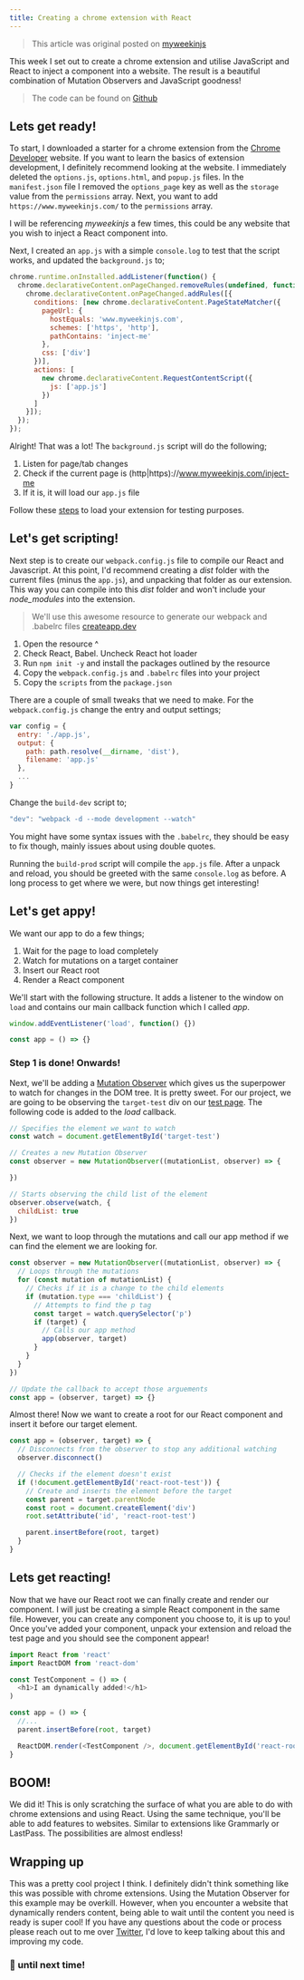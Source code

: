 ```yaml
---
title: Creating a chrome extension with React
---
```


> This article was original posted on [myweekinjs](https://www.myweekinjs.com/chrome-extension-with-react)

This week I set out to create a chrome extension and utilise JavaScript and React to inject a component into a website. The result is a beautiful combination of Mutation Observers and JavaScript goodness!

> The code can be found on [Github](https://github.com/myweekinjs/chrome-extension-w-react)

## Lets get ready!

To start, I downloaded a starter for a chrome extension from the [Chrome Developer](https://developer.chrome.com/extensions/getstarted) website. If you want to learn the basics of extension development, I definitely recommend looking at the website. I immediately deleted the `options.js`, `options.html`, and `popup.js` files. In the `manifest.json` file I removed the `options_page` key as well as the `storage` value from the `permissions` array. Next, you want to add `https://www.myweekinjs.com/` to the `permissions` array.

I will be referencing *myweekinjs* a few times, this could be any website that you wish to inject a React component into.

Next, I created an `app.js` with a simple `console.log` to test that the script works, and updated the `background.js` to;

```javascript
chrome.runtime.onInstalled.addListener(function() {
  chrome.declarativeContent.onPageChanged.removeRules(undefined, function() {
    chrome.declarativeContent.onPageChanged.addRules([{
      conditions: [new chrome.declarativeContent.PageStateMatcher({
        pageUrl: {
          hostEquals: 'www.myweekinjs.com',
          schemes: ['https', 'http'],
          pathContains: 'inject-me'
        },
        css: ['div']
      })],
      actions: [
        new chrome.declarativeContent.RequestContentScript({
          js: ['app.js']
        })
      ]
    }]);
  });
});
```

Alright! That was a lot! The `background.js` script will do the following;

1. Listen for page/tab changes
2. Check if the current page is (http|https)://www.myweekinjs.com/inject-me
3. If it is, it will load our `app.js` file

Follow these [steps](https://developer.chrome.com/extensions/getstarted#manifest) to load your extension for testing purposes.

## Let's get scripting!

Next step is to create our `webpack.config.js` file to compile our React and Javascript. At this point, I'd recommend creating a *dist* folder with the current files (minus the `app.js`), and unpacking that folder as our extension. This way you can compile into this *dist* folder and won't include your *node_modules* into the extension.

> We'll use this awesome resource to generate our webpack and .babelrc files [createapp.dev](https://createapp.dev/)

1. Open the resource ^
2. Check React, Babel. Uncheck React hot loader
3. Run `npm init -y` and install the packages outlined by the resource
4. Copy the `webpack.config.js` and `.babelrc` files into your project
5. Copy the `scripts` from the `package.json`

There are a couple of small tweaks that we need to make. For the `webpack.config.js` change the entry and output settings;

```javascript
var config = {
  entry: './app.js',
  output: {
    path: path.resolve(__dirname, 'dist'),
    filename: 'app.js'
  },
  ...
}
```

Change the `build-dev` script to;

```javascript
"dev": "webpack -d --mode development --watch"
```

You might have some syntax issues with the `.babelrc`, they should be easy to fix though, mainly issues about using double quotes.

Running the `build-prod` script will compile the `app.js` file. After a unpack and reload, you should be greeted with the same `console.log` as before. A long process to get where we were, but now things get interesting!

## Let's get appy!

We want our app to do a few things;

1. Wait for the page to load completely
2. Watch for mutations on a target container
3. Insert our React root
4. Render a React component

We'll start with the following structure. It adds a listener to the window on `load` and contains our main callback function which I called *app*.

```javascript
window.addEventListener('load', function() {})

const app = () => {}
```

### Step 1 is done! Onwards!

Next, we'll be adding a [Mutation Observer](https://developer.mozilla.org/en-US/docs/Web/API/MutationObserver) which gives us the superpower to watch for changes in the DOM tree. It is pretty sweet. For our project, we are going to be observing the `target-test` div on our [test page](https://www.myweekinjs.com/inject-me). The following code is added to the *load* callback.

```javascript
// Specifies the element we want to watch
const watch = document.getElementById('target-test')

// Creates a new Mutation Observer
const observer = new MutationObserver((mutationList, observer) => {

})

// Starts observing the child list of the element
observer.observe(watch, {
  childList: true
})
```

Next, we want to loop through the mutations and call our app method if we can find the element we are looking for.

```javascript
const observer = new MutationObserver((mutationList, observer) => {
  // Loops through the mutations
  for (const mutation of mutationList) {
    // Checks if it is a change to the child elements
    if (mutation.type === 'childList') {
      // Attempts to find the p tag
      const target = watch.querySelector('p')
      if (target) {
        // Calls our app method
        app(observer, target)
      }
    }
  }
})

// Update the callback to accept those arguements
const app = (observer, target) => {}
```

Almost there! Now we want to create a root for our React component and insert it before our target element.

```javascript
const app = (observer, target) => {
  // Disconnects from the observer to stop any additional watching
  observer.disconnect()

  // Checks if the element doesn't exist
  if (!document.getElementById('react-root-test')) {
    // Create and inserts the element before the target
    const parent = target.parentNode
    const root = document.createElement('div')
    root.setAttribute('id', 'react-root-test')

    parent.insertBefore(root, target)
  }
}
```

## Lets get reacting!

Now that we have our React root we can finally create and render our component. I will just be creating a simple React component in the same file. However, you can create any component you choose to, it is up to you! Once you've added your component, unpack your extension and reload the test page and you should see the component appear!

```javascript
import React from 'react'
import ReactDOM from 'react-dom'

const TestComponent = () => (
  <h1>I am dynamically added!</h1>
)

const app = () => {
  //...
  parent.insertBefore(root, target)

  ReactDOM.render(<TestComponent />, document.getElementById('react-root-test'))
}
```

## BOOM!

We did it! This is only scratching the surface of what you are able to do with chrome extensions and using React. Using the same technique, you'll be able to add features to websites. Similar to extensions like Grammarly or LastPass. The possibilities are almost endless!

## Wrapping up

This was a pretty cool project I think. I definitely didn't think something like this was possible with chrome extensions. Using the Mutation Observer for this example may be overkill. However, when you encounter a website that dynamically renders content, being able to wait until the content you need is ready is super cool! If you have any questions about the code or process please reach out to me over [Twitter](https://twitter.com/hurricane_int), I'd love to keep talking about this and improving my code.

### 👋 until next time!
